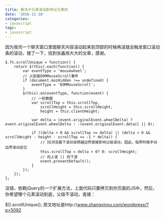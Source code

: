 ```yaml
---
title: 解决子元素滚动影响父元素的
date: '2016-11-18'
categories:
- javascript
tags:
- javascript
---
```


因为我司一个聊天窗口里面聊天内容滚动起来到顶部的时候再滚就会触发窗口滚动条的滚动，搜了一下，找到张鑫旭大大的文章，感谢。
```
$.fn.scrollUnique = function() {
    return $(this).each(function() {
        var eventType = 'mousewheel';
        // 火狐是DOMMouseScroll事件
        if (document.mozHidden !== undefined) {
            eventType = 'DOMMouseScroll';
        }
        $(this).on(eventType, function(event) {
            // 一些数据
            var scrollTop = this.scrollTop,
                scrollHeight = this.scrollHeight,
                height = this.clientHeight;

            var delta = (event.originalEvent.wheelDelta) ? event.originalEvent.wheelDelta : -(event.originalEvent.detail || 0);        

            if ((delta > 0 && scrollTop <= delta) || (delta < 0 && scrollHeight - height - scrollTop <= -1 * delta)) {
                // IE浏览器下滚动会跨越边界直接影响父级滚动，因此，临界时候手动边界滚动定位
                this.scrollTop = delta > 0? 0: scrollHeight;
                // 向上滚 || 向下滚
                event.preventDefault();
            }        
        });
    });	
};
```
没错，依赖jQuery的一个扩展方法，上面代码只要拷贝到你页面的JS中，然后，你希望哪个元素滚动到底，父级不滚动，直接：

$().scrollUnique();
原文地址是http://www.zhangxinxu.com/wordpress/?p=5092